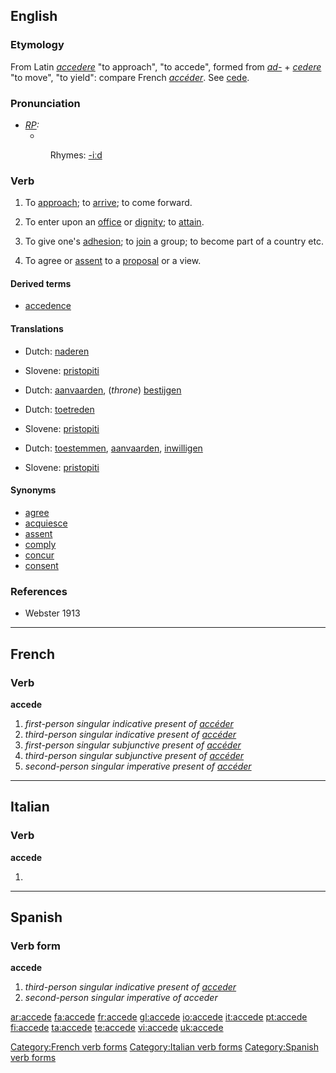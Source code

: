 ==English==

===Etymology===
From Latin ''[[accedere]]'' "to approach", "to accede", formed from ''[[ad-]]'' + ''[[cedere]]'' "to move", "to yield": compare French ''[[accéder]]''. See [[cede]].

===Pronunciation===
* ''[[RP]]:''
** {{IPA|/əkˈsiːd/}}
*:Rhymes: [[Rhymes:English:-iːd|-iːd]]

===Verb===
{{en-verb|acced|ing}}

# {{intransitive}} {{obsolete}} To [[approach]]; to [[arrive]]; to come forward.
# {{transitive}} To enter upon an [[office]] or [[dignity]]; to [[attain]].
# {{transitive}} To give one's [[adhesion]]; to [[join]] a group; to become part of a country etc.
# {{transitive}} To agree or [[assent]] to a [[proposal]] or a view.

====Derived terms====
* [[accedence]]

====Translations====
{{trans-top|to approach}}
*Dutch: [[naderen]]
{{trans-mid}}
*Slovene: [[pristopiti]]
{{trans-bottom}}

{{trans-top|to enter upon an office or dignity}}
*Dutch: [[aanvaarden]], (''throne'') [[bestijgen]]
{{trans-mid}}
{{trans-bottom}}

{{trans-top|to join a group}}
*Dutch: [[toetreden]]
{{trans-mid}}
*Slovene: [[pristopiti]]
{{trans-bottom}}

{{trans-top|to agree to a proposal or view}}
*Dutch: [[toestemmen]], [[aanvaarden]], [[inwilligen]]
{{trans-mid}}
*Slovene: [[pristopiti]]
{{trans-bottom}}

====Synonyms====
* [[agree]]
* [[acquiesce]]
* [[assent]]
* [[comply]]
* [[concur]]
* [[consent]]

===References===
*Webster 1913

----

==French==

===Verb===
'''accede'''

# ''first-person singular indicative present of [[accéder]]''
# ''third-person singular indicative present of [[accéder]]''
# ''first-person singular subjunctive present of [[accéder]]''
# ''third-person singular subjunctive present of [[accéder]]''
# ''second-person singular imperative present of [[accéder]]''

[[Category:French verb forms]]

----

==Italian==

===Verb===
'''accede'''

# {{form of|[[third-person|Third-person]] [[singular]] [[present tense]]|[[accedere#Italian|accedere]]|lang=Italian}}

[[Category:Italian verb forms]]

----

==Spanish==

===Verb form===
'''accede'''

# ''third-person singular indicative present of [[acceder]]''
# ''second-person singular imperative of acceder''

{{see|accedè}}

[[Category:Spanish verb forms]]

[[ar:accede]]
[[fa:accede]]
[[fr:accede]]
[[gl:accede]]
[[io:accede]]
[[it:accede]]
[[pt:accede]]
[[fi:accede]]
[[ta:accede]]
[[te:accede]]
[[vi:accede]]
[[uk:accede]]